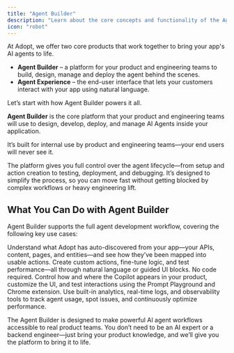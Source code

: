 ```yaml
---
title: "Agent Builder"
description: "Learn about the core concepts and functionality of the Agent Builder"
icon: "robot"
---
```


At Adopt, we offer two core products that work together to bring your app's AI agents to life.

- **Agent Builder** – a platform for your product and engineering teams to build, design, manage and deploy the agent behind the scenes.
- **Agent Experience** – the end-user interface that lets your customers interact with your app using natural language.

Let’s start with how Agent Builder powers it all.

**Agent Builder** is the core platform that your product and engineering teams will use to design, develop, deploy, and manage AI Agents inside your application.

It’s built for internal use by product and engineering teams—your end users will never see it.

The platform gives you full control over the agent lifecycle—from setup and action creation to testing, deployment, and debugging. It’s designed to simplify the process, so you can move fast without getting blocked by complex workflows or heavy engineering lift.

## What You Can Do with Agent Builder

Agent Builder supports the full agent development workflow, covering the following key use cases:

<Columns cols={2}>
  <Card title="Review Tools + Actions" icon="wrench" href="/product/tools-and-actions" cta="Learn more">
    Understand what Adopt has auto-discovered from your app—your APIs, content, pages, and entities—and see how they’ve been mapped into usable actions.
  </Card>
  <Card title="Build, Edit + Test Actions" icon="blocks" href="/product/action-builder" cta="Learn more">
    Create custom actions, fine-tune logic, and test performance—all through natural language or guided UI blocks. No code required.
  </Card>
  <Card title="Design + Deploy End User Experience" icon="sparkles" href="/product/agent-experience" cta="Learn more">
    Control how and where the Copilot appears in your product, customize the UI, and test interactions using the Prompt Playground and Chrome extension.
  </Card>
  <Card title="Review and Debug Agent Performance" icon="chart-no-axes-combined" href="/product/agent-observability" cta="Learn more">
    Use built-in analytics, real-time logs, and observability tools to track agent usage, spot issues, and continuously optimize performance.
  </Card>
</Columns>

The Agent Builder is designed to make powerful AI agent workflows accessible to real product teams. You don’t need to be an AI expert or a backend engineer—just bring your product knowledge, and we’ll give you the platform to bring it to life.